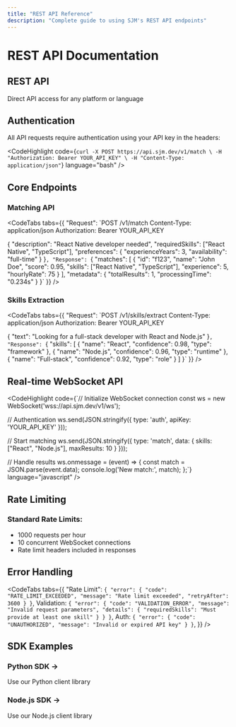 ```yaml
---
title: "REST API Reference"
description: "Complete guide to using SJM's REST API endpoints"
---
```


# REST API Documentation

<FuturisticCard>
  <div className="flex items-center justify-between">
    <h2 className="text-2xl font-bold mb-2">REST API</h2>
    <div className="text-gray-400">
      Direct API access for any platform or language
    </div>
  </div>
</FuturisticCard>

## Authentication

All API requests require authentication using your API key in the headers:

<CodeHighlight
  code={`curl -X POST https://api.sjm.dev/v1/match \
  -H "Authorization: Bearer YOUR_API_KEY" \
  -H "Content-Type: application/json"`}
  language="bash"
/>

## Core Endpoints

### Matching API

<CodeTabs
  tabs={{
    "Request": `POST /v1/match
Content-Type: application/json
Authorization: Bearer YOUR_API_KEY

{
"description": "React Native developer needed",
"requiredSkills": ["React Native", "TypeScript"],
"preferences": {
"experienceYears": 3,
"availability": "full-time"
}
}`,
    "Response": `{
"matches": [
{
"id": "f123",
"name": "John Doe",
"score": 0.95,
"skills": ["React Native", "TypeScript"],
"experience": 5,
"hourlyRate": 75
}
],
"metadata": {
"totalResults": 1,
"processingTime": "0.234s"
}
}`
}}
/>

### Skills Extraction

<CodeTabs
  tabs={{
    "Request": `POST /v1/skills/extract
Content-Type: application/json
Authorization: Bearer YOUR_API_KEY

{
"text": "Looking for a full-stack developer with React and Node.js"
}`,
    "Response": `{
"skills": [
{
"name": "React",
"confidence": 0.98,
"type": "framework"
},
{
"name": "Node.js",
"confidence": 0.96,
"type": "runtime"
},
{
"name": "Full-stack",
"confidence": 0.92,
"type": "role"
}
]
}`
}}
/>

## Real-time WebSocket API

<CodeHighlight
  code={`// Initialize WebSocket connection
const ws = new WebSocket('wss://api.sjm.dev/v1/ws');

// Authentication
ws.send(JSON.stringify({
type: 'auth',
apiKey: 'YOUR_API_KEY'
}));

// Start matching
ws.send(JSON.stringify({
type: 'match',
data: {
skills: ["React", "Node.js"],
maxResults: 10
}
}));

// Handle results
ws.onmessage = (event) => {
const match = JSON.parse(event.data);
console.log('New match:', match);
};`}
language="javascript"
/>

## Rate Limiting

<FuturisticCard>
  <div className="space-y-2">
    <h3 className="font-bold">Standard Rate Limits:</h3>
    <ul className="list-disc pl-4">
      <li>1000 requests per hour</li>
      <li>10 concurrent WebSocket connections</li>
      <li>Rate limit headers included in responses</li>
    </ul>
  </div>
</FuturisticCard>

## Error Handling

<CodeTabs
  tabs={{
    "Rate Limit": `{
  "error": {
    "code": "RATE_LIMIT_EXCEEDED",
    "message": "Rate limit exceeded",
    "retryAfter": 3600
  }
}`,
    Validation: `{
  "error": {
    "code": "VALIDATION_ERROR",
    "message": "Invalid request parameters",
    "details": {
      "requiredSkills": "Must provide at least one skill"
    }
  }
}`,
    Auth: `{
  "error": {
    "code": "UNAUTHORIZED",
    "message": "Invalid or expired API key"
  }
}`,
  }}
/>

## SDK Examples

<div className="grid grid-cols-1 md:grid-cols-2 gap-6 mt-8">
  <Link href="/docs/sdk/python">
    <FuturisticCard>
      <h3 className="text-lg font-bold mb-2">Python SDK →</h3>
      <p className="text-sm text-gray-400">Use our Python client library</p>
    </FuturisticCard>
  </Link>

  <Link href="/docs/sdk/nodejs">
    <FuturisticCard>
      <h3 className="text-lg font-bold mb-2">Node.js SDK →</h3>
      <p className="text-sm text-gray-400">Use our Node.js client library</p>
    </FuturisticCard>
  </Link>
</div>
